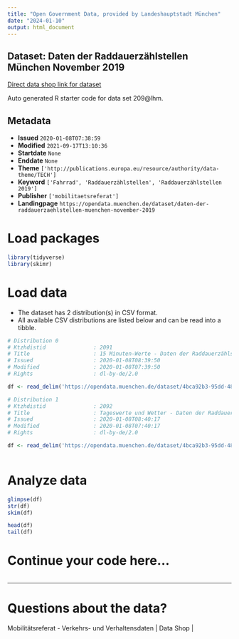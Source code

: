 ```yaml
---
title: "Open Government Data, provided by Landeshauptstadt München"
date: "2024-01-10"
output: html_document
---
```


## Dataset: Daten der Raddauerzählstellen München November 2019

[Direct data shop link for dataset](https://opendata.muenchen.de/dataset/daten-der-raddauerzaehlstellen-muenchen-november-2019)

Auto generated R starter code for data set 209@lhm.

## Metadata

- **Issued** `2020-01-08T07:38:59`
- **Modified** `2021-09-17T13:10:36`
- **Startdate** `None`
- **Enddate** `None`
- **Theme** `['http://publications.europa.eu/resource/authority/data-theme/TECH']`
- **Keyword** `['Fahrrad', 'Raddauerzählstellen', 'Raddauerzählstellen 2019']`
- **Publisher** `['mobilitaetsreferat']`
- **Landingpage** `https://opendata.muenchen.de/dataset/daten-der-raddauerzaehlstellen-muenchen-november-2019`


# Load packages

```r

library(tidyverse)
library(skimr)

```

# Load data

-   The dataset has 2 distribution(s) in CSV format.
-   All available CSV distributions are listed below and can be read into a tibble.

```r

# Distribution 0
# Ktzhdistid               : 2091
# Title                    : 15 Minuten-Werte - Daten der Raddauerzählstellen München November 2019
# Issued                   : 2020-01-08T08:39:50
# Modified                 : 2020-01-08T07:39:50
# Rights                   : dl-by-de/2.0

df <- read_delim('https://opendata.muenchen.de/dataset/4bca92b3-95dd-4822-a171-468a2bc0dfbd/resource/deec23c1-7121-4042-b2e3-67577e97c776/download/rad20191115min.csv')

# Distribution 1
# Ktzhdistid               : 2092
# Title                    : Tageswerte und Wetter - Daten der Raddauerzählstellen München November 2019
# Issued                   : 2020-01-08T08:40:17
# Modified                 : 2020-01-08T07:40:17
# Rights                   : dl-by-de/2.0

df <- read_delim('https://opendata.muenchen.de/dataset/4bca92b3-95dd-4822-a171-468a2bc0dfbd/resource/d8917e9c-dc75-41e7-98c4-91b9514a46f5/download/rad201911tage.csv')



```

# Analyze data

```r

glimpse(df)
str(df)
skim(df)

head(df)
tail(df)

```

# Continue your code here...

```r

```

------------------------------------------------------------------------

# Questions about the data?

Mobilitätsreferat - Verkehrs- und Verhaltensdaten | Data Shop | 
